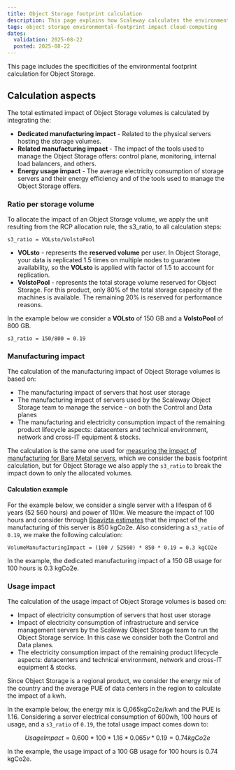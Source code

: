 ```yaml
---
title: Object Storage footprint calculation
description: This page explains how Scaleway calculates the environmental footprint of Object Storage in detail.
tags: object storage environmental-footprint impact cloud-computing
dates:
  validation: 2025-08-22
  posted: 2025-08-22
---
```



This page includes the specificities of the environmental footprint calculation for Object Storage.

## Calculation aspects

The total estimated impact of Object Storage volumes is calculated by integrating the:

- **Dedicated manufacturing impact** - Related to the physical servers hosting the storage volumes.
- **Related manufacturing impact** - The impact of the tools used to manage the Object Storage offers: control plane, monitoring, internal load balancers, and others.
- **Energy usage impact** - The average electricity consumption of storage servers and their energy efficiency and of the tools used to manage the Object Storage offers.

### Ratio per storage volume

To allocate the impact of an Object Storage volume, we apply the unit resulting from the RCP allocation rule, the s3_ratio, to all calculation steps:

```
s3_ratio = VOLsto/VolstoPool
```

- **VOLsto** - represents the **reserved volume** per user. In Object Storage, your data is replicated 1.5 times on multiple nodes to guarantee availability, so the **VOLsto** is applied with factor of 1.5 to account for replication.
- **VolstoPool** - represents the total storage volume reserved for Object Storage. For this product, only 80% of the total storage capacity of the machines is available. The remaining 20% is reserved for performance reasons.

In the example below we consider a **VOLsto** of 150 GB and a **VolstoPool** of 800 GB.

```
s3_ratio = 150/800 = 0.19
```

### Manufacturing impact

The calculation of the manufacturing impact of Object Storage volumes is based on:

- The manufacturing impact of servers that host user storage
- The manufacturing impact of servers used by the Scaleway Object Storage team to manage the service - on both the Control and Data planes
- The manufacturing and electricity consumption impact of the remaining product lifecycle aspects: datacenters and technical environment, network and cross-IT equipment & stocks.

The calculation is the same one used for [measuring the impact of manufacturing for Bare Metal servers](/environmental-footprint/additional-content/environmental-footprint-calculator), which we consider the basis footprint calculation, but for Object Storage we also apply the `s3_ratio` to break the impact down to only the allocated volumes.

#### Calculation example

For the example below, we consider a single server with a lifespan of 6 years (52 560 hours) and power of 110w. We measure the impact of 100 hours and consider through [Boavizta estimates](https://www.boavizta.org/) that the impact of the manufacturing of this server is 850 kgCo2e. Also considering a `s3_ratio` of `0.19`, we make the following calculation:

```
VolumeManufacturingImpact = (100 / 52560) * 850 * 0.19 = 0.3 kgCO2e
```

In the example, the dedicated manufacturing impact of a 150 GB usage for 100 hours is 0.3 kgCo2e.

### Usage impact

The calculation of the usage impact of Object Storage volumes is based on:

- Impact of electricity consumption of servers that host user storage
- Impact of electricity consumption of infrastructure and service management servers by the Scaleway Object Storage team to run the Object Storage service. In this case we consider both the Control and Data planes.
- The electricity consumption impact of the remaining product lifecycle aspects: datacenters and technical environment, network and cross-IT equipment & stocks.

Since Object Storage is a regional product, we consider the energy mix of the country and the average PUE of data centers in the region to calculate the impact of a kwh.

In the example below, the energy mix is O,065kgCo2e/kwh and the PUE is 1.16. Considering a server electrical consumption of 600wh, 100 hours of usage, and a `s3_ratio` of `0.19`, the total usage impact comes down to:

```math
UsageImpact = 0.600 * 100 * 1.16 * 0.065v* 0.19 = 0.74 kgCo2e
```

In the example, the usage impact of a 100 GB usage for 100 hours is 0.74 kgCo2e.

